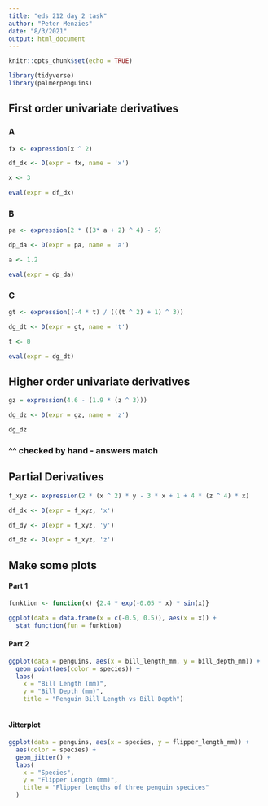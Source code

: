 ```yaml
---
title: "eds 212 day 2 task"
author: "Peter Menzies"
date: "8/3/2021"
output: html_document
---
```


```r
knitr::opts_chunk$set(echo = TRUE)

library(tidyverse)
library(palmerpenguins)
```

## First order univariate derivatives

### A

```r
fx <- expression(x ^ 2)

df_dx <- D(expr = fx, name = 'x')

x <- 3

eval(expr = df_dx)
```

### B

```r
pa <- expression(2 * ((3* a + 2) ^ 4) - 5)

dp_da <- D(expr = pa, name = 'a')

a <- 1.2

eval(expr = dp_da)
```

### C

```r
gt <- expression((-4 * t) / (((t ^ 2) + 1) ^ 3))

dg_dt <- D(expr = gt, name = 't')

t <- 0

eval(expr = dg_dt)
```

## Higher order univariate derivatives

```r
gz = expression(4.6 - (1.9 * (z ^ 3)))

dg_dz <- D(expr = gz, name = 'z')

dg_dz
```

### ^^ checked by hand - answers match

## Partial Derivatives

```r
f_xyz <- expression(2 * (x ^ 2) * y - 3 * x + 1 + 4 * (z ^ 4) * x)

df_dx <- D(expr = f_xyz, 'x')

df_dy <- D(expr = f_xyz, 'y')

df_dz <- D(expr = f_xyz, 'z')
```

## Make some plots

#### Part 1

```r
funktion <- function(x) {2.4 * exp(-0.05 * x) * sin(x)}

ggplot(data = data.frame(x = c(-0.5, 0.5)), aes(x = x)) + 
  stat_function(fun = funktion)
```

#### Part 2


```r
ggplot(data = penguins, aes(x = bill_length_mm, y = bill_depth_mm)) +
  geom_point(aes(color = species)) +
  labs(
    x = "Bill Length (mm)", 
    y = "Bill Depth (mm)",
    title = "Penguin Bill Length vs Bill Depth")
  
```

#### Jitterplot

```r
ggplot(data = penguins, aes(x = species, y = flipper_length_mm)) +
  aes(color = species) +
  geom_jitter() +
  labs(
    x = "Species",
    y = "Flipper Length (mm)",
    title = "Flipper lengths of three penguin specices"
  )
```


